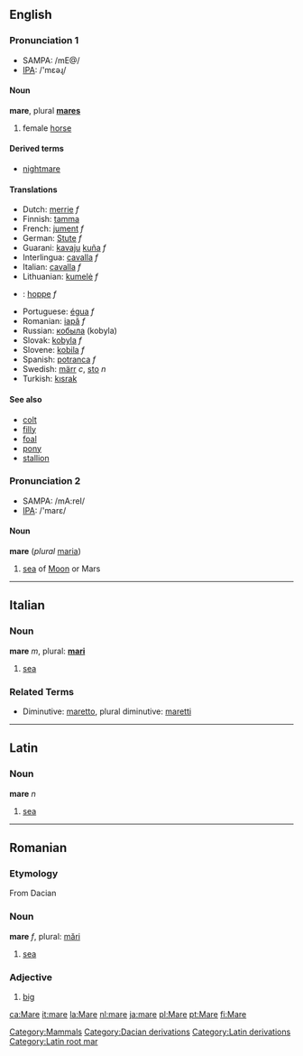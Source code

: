 ==English==
[[Category:Mammals]]

=== Pronunciation 1===
*SAMPA: /mE@/
*[[w:IPA|IPA]]: /'mɛəɻ/

==== Noun ====
'''mare''', plural '''[[mares]]'''
# female [[horse]]

==== Derived terms ====
*[[nightmare]]

==== Translations ====
*Dutch: [[merrie]] ''f''
*Finnish: [[tamma]]
*French: [[jument]] ''f''
*German: [[Stute]] ''f''
*Guarani: [[kavaju]] [[kuña]] ''f''
*Interlingua: [[cavalla]] ''f''
*Italian: [[cavalla]] ''f''
*Lithuanian: [[kumelė]] ''f''
* {{no}}: [[hoppe]] ''f''
*Portuguese: [[égua]] ''f''
*Romanian: [[iapă]] ''f''
*Russian: [[кобыла]] (kobyla)
*Slovak: [[kobyla#Slovak|kobyla]] ''f''
*Slovene: [[kobila]] ''f''
*Spanish: [[potranca]] ''f''
*Swedish: [[märr]] ''c'', [[sto]] ''n''
*Turkish: [[kısrak]]

==== See also ====
*[[colt]]
*[[filly]]
*[[foal]]
*[[pony]]
*[[stallion]]

=== Pronunciation 2===
*SAMPA: /mA:reI/
*[[w:IPA|IPA]]: /'marɛ/
====Noun====
'''mare''' (''plural'' [[maria]])

# [[sea]] of [[Moon]] or Mars
----

==Italian==
=== Noun ===
'''mare''' ''m'', plural: '''[[mari]]'''
# [[sea]]

===Related Terms===
*Diminutive: [[maretto]], plural diminutive: [[maretti]]

----

==Latin==
=== Noun ===
'''mare''' ''n''
# [[sea]]

----
==Romanian==
=== Etymology ===
From Dacian
=== Noun ===
'''mare''' ''f'', plural: [[mări]]
# [[sea]]

=== Adjective ===
# [[big]]



[[Category:Dacian derivations]]
[[Category:Latin derivations]]
[[Category:Latin root mar]]

[[ca:Mare]]
[[it:mare]]
[[la:Mare]]
[[nl:mare]]
[[ja:mare]]
[[pl:Mare]]
[[pt:Mare]]
[[fi:Mare]]